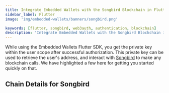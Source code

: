 ```yaml
---
title: Integrate Embedded Wallets with the Songbird Blockchain in Flutter
sidebar_label: Flutter
image: 'img/embedded-wallets/banners/songbird.png'

keywords: [flutter, songbird, web3auth, authentication, blockchain]
description: 'Integrate Embedded Wallets with the Songbird Blockchain in Flutter | Embedded Wallets'
---
```



While using the Embedded Wallets Flutter SDK, you get the private key within the user scope after successful authorization. This private key can be used to retrieve the user's address, and interact with [Songbird](https://ethereum.org/) to make any blockchain calls. We have highlighted a few here for getting you started quickly on that.

## Chain Details for Songbird

<ChainDetailsSongbird />

<EVMInteraction />
